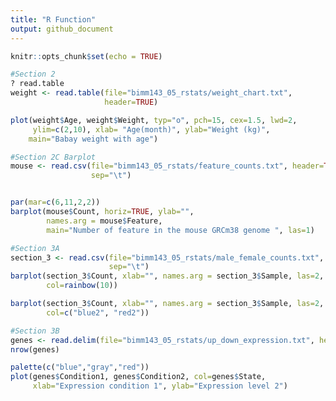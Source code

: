 ```yaml
---
title: "R Function"
output: github_document
---
```


```r
knitr::opts_chunk$set(echo = TRUE)
```

```r
#Section 2
? read.table
weight <- read.table(file="bimm143_05_rstats/weight_chart.txt", 
                     header=TRUE)

plot(weight$Age, weight$Weight, typ="o", pch=15, cex=1.5, lwd=2, 
     ylim=c(2,10), xlab= "Age(month)", ylab="Weight (kg)",
    main="Babay weight with age")
```

```r
#Section 2C Barplot
mouse <- read.csv(file="bimm143_05_rstats/feature_counts.txt", header=TRUE,
                  sep="\t")


par(mar=c(6,11,2,2))
barplot(mouse$Count, horiz=TRUE, ylab="",
        names.arg = mouse$Feature,
        main="Number of feature in the mouse GRCm38 genome ", las=1)
```


```r
#Section 3A
section_3 <- read.csv(file="bimm143_05_rstats/male_female_counts.txt", header=TRUE,
                      sep="\t")
barplot(section_3$Count, xlab="", names.arg = section_3$Sample, las=2, ylab="Counts",
        col=rainbow(10))
```

```r
barplot(section_3$Count, xlab="", names.arg = section_3$Sample, las=2, ylab="Counts",
        col=c("blue2", "red2"))
```


```r
#Section 3B
genes <- read.delim(file="bimm143_05_rstats/up_down_expression.txt", header=TRUE)
nrow(genes)

palette(c("blue","gray","red"))
plot(genes$Condition1, genes$Condition2, col=genes$State,
     xlab="Expression condition 1", ylab="Expression level 2")

```


